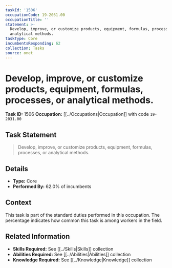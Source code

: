 ```yaml
---
taskId: '1506'
occupationCode: 19-2031.00
occupationTitle: ''
statement: >-
  Develop, improve, or customize products, equipment, formulas, processes, or
  analytical methods.
taskType: Core
incumbentsResponding: 62
collection: Tasks
source: onet
---
```

# Develop, improve, or customize products, equipment, formulas, processes, or analytical methods.

**Task ID:** 1506
**Occupation:** [[../Occupations|Occupation]] with code `19-2031.00`

## Task Statement

> Develop, improve, or customize products, equipment, formulas, processes, or analytical methods.

## Details

- **Type:** Core
- **Performed By:** 62.0% of incumbents

## Context

This task is part of the standard duties performed in this occupation. The percentage indicates how common this task is among workers in the field.

## Related Information

- **Skills Required:** See [[../Skills|Skills]] collection
- **Abilities Required:** See [[../Abilities|Abilities]] collection
- **Knowledge Required:** See [[../Knowledge|Knowledge]] collection
